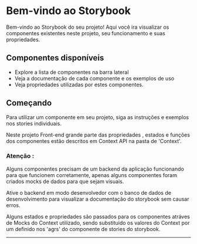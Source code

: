 
<Meta title="Introdução/Home" />

# Bem-vindo ao Storybook

Bem-vindo ao Storybook do seu projeto!
Aqui você ira visualizar os componentes existentes neste projeto, seu funcionamento e suas propriedades.

## Componentes disponíveis
- Explore a lista de componentes na barra lateral
- Veja a documentação de cada componente e os exemplos de uso
- Veja propriedades utilizadas por estes componentes.

## Começando
Para utilizar um componente em seu projeto, siga as instruções e exemplos nos stories individuais.

Neste projeto Front-end grande parte das propriedades , estados e funções dos componentes estão descritos em Context API na pasta de 'Context'.

### Atenção :
 Alguns componentes precisam de um backend da aplicação funcionando para que funcionem corretamente, apenas alguns componentes foram criados mocks de dados para que sejam visuais.

 Ative o backend em modo desenvolvedor com o banco de dados de desenvolvimento para visualizar a documentação do storybook sem causar erros.

 Alguns estados e propriedades são passados para os componentes atráves de Mocks do Context utilizado, sendo substituido os valores do Context por um definido nos 'agrs' do componente de stories do storybook.


---